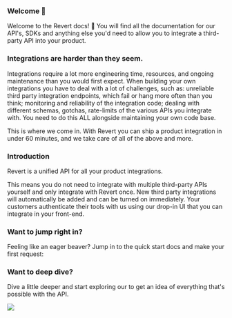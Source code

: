 ### Welcome 👋

Welcome to the Revert docs! 👋 You will find all the documentation for our API's, SDKs and anything else you'd need to allow you to integrate a third-party API into your product.

### Integrations are harder than they seem.

Integrations require a lot more engineering time, resources, and ongoing maintenance than you would first expect.
When building your own integrations you have to deal with a lot of challenges, such as: unreliable third party integration endpoints, which fail or hang more often than you think; monitoring and reliability of the integration code; dealing with different schemas, gotchas, rate-limits of the various APIs you integrate with.
You need to do this ALL alongside maintaining your own code base.

This is where we come in. With Revert you can ship a product integration in under 60 minutes, and we take care of all of the above and more.

### Introduction

Revert is a unified API for all your product integrations.

This means you do not need to integrate with multiple third-party APIs yourself and only integrate with Revert once. New third party integrations will automatically be added and can be turned on immediately.
Your customers authenticate their tools with us using our drop-in UI that you can integrate in your front-end.

### Want to jump right in?

Feeling like an eager beaver? Jump in to the quick start docs and make your first request:

<Cards center>
    <Card title="Quick Start" href="/overview/introduction/quick-start" />
</Cards>

### Want to deep dive?

Dive a little deeper and start exploring our to get an idea of everything that's possible with the API.

<Cards center>
    <Card title="API Reference" href="/api-reference" />
</Cards>

<img referrerpolicy="no-referrer-when-downgrade" src="https://static.scarf.sh/a.png?x-pxid=47dacb65-f091-4782-88c2-ee61e1413687" />
